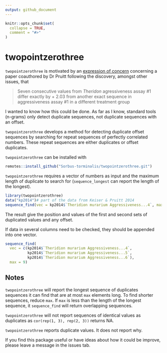 ```yaml
---
output: github_document
---
```


<!-- README.md is generated from README.Rmd. Please edit that file -->

```r
knitr::opts_chunk$set(
  collapse = TRUE,
  comment = "#>"
)
```

# twopointzerothree

<!-- badges: start -->
<!-- badges: end -->

`twopointzerothree` is motivated by an [expression of concern](https://pubpeer.com/publications/BF638A197BC80D145674D8118BE37F) concerning a paper coauthored by Dr Pruitt following the discovery, amongst other issues, that 

> Seven consecutive values from _Theridon_ agressiveness assay #1 differ exactly by + 2.03 from another exact sequence in aggressiveness assay #1 in a different treatment group

I wanted to know how this could be done. 
As far as I know, standard tools (n-grams) only detect duplicate sequences, not duplicate sequences with an offset.

`twopointzerothree` develops a method for detecting duplicate offset sequences by searching for repeat sequences of perfectly correlated numbers.
These repeat sequences are either duplicates or offset duplicates.

`twopointzerothree` can be installed with 

```r
remotes::install_github("Sorbus-torminalis/twopointzerothree.git")
```

`twopointzerothree` requires a vector of numbers as input and the maximum length of duplicate to search for (`sequence_longest` can report the length of the longest). 

```r
library(twopointzerothree)
data("kp2014")# part of the data from Keiser & Pruitt 2014
sequence_find(vec = kp2014$`Theridion murarium Aggressiveness...4`, max = 9)
```

The result give the position and values of the first and second sets of duplicated values and any offset.

If data in several columns need to be checked, they should be appended into one vector.

```r
sequence_find(
  vec = c(kp2014$`Theridion murarium Aggressiveness...4`,
          kp2014$`Theridion murarium Aggressiveness...5`,
          kp2014$`Theridion murarium Aggressiveness...6`),
  max = 9)
```

## Notes

`twopointzerothree` will report the longest sequence of duplicates sequences it can find that are at most `max` elements long.
To find shorter sequences, reduce `max`.
If `max` is less than the length of the longest sequence, it `sequence_find` will return overlapping sequences.

`twopointzerothree` will not report sequences of identical values as duplicates as `cor(rep(1, 3), rep(2, 3))` returns NA.

`twopointzerothree` reports duplicate values.
It does not report why. 

If you find this package useful or have ideas about how it could be improve, please leave a message in the issues tab.

